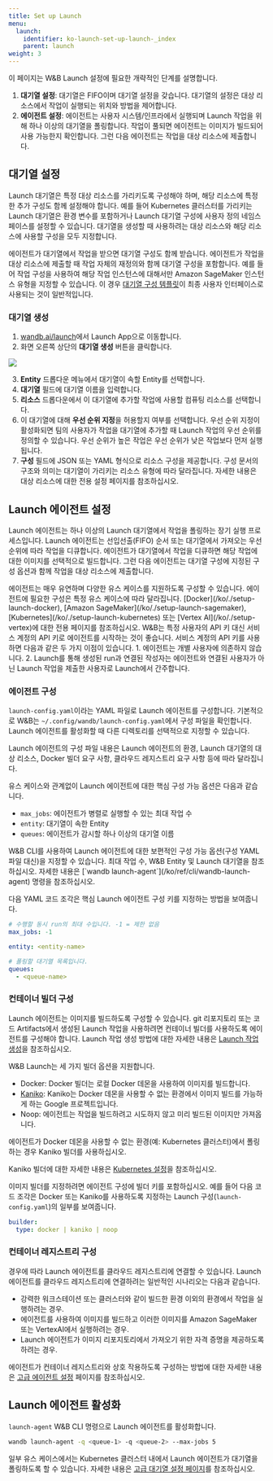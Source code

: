 ```yaml
---
title: Set up Launch
menu:
  launch:
    identifier: ko-launch-set-up-launch-_index
    parent: launch
weight: 3
---
```


이 페이지는 W&B Launch 설정에 필요한 개략적인 단계를 설명합니다.

1. **대기열 설정**: 대기열은 FIFO이며 대기열 설정을 갖습니다. 대기열의 설정은 대상 리소스에서 작업이 실행되는 위치와 방법을 제어합니다.
2. **에이전트 설정**: 에이전트는 사용자 시스템/인프라에서 실행되며 Launch 작업을 위해 하나 이상의 대기열을 폴링합니다. 작업이 풀되면 에이전트는 이미지가 빌드되어 사용 가능한지 확인합니다. 그런 다음 에이전트는 작업을 대상 리소스에 제출합니다.

## 대기열 설정
Launch 대기열은 특정 대상 리소스를 가리키도록 구성해야 하며, 해당 리소스에 특정한 추가 구성도 함께 설정해야 합니다. 예를 들어 Kubernetes 클러스터를 가리키는 Launch 대기열은 환경 변수를 포함하거나 Launch 대기열 구성에 사용자 정의 네임스페이스를 설정할 수 있습니다. 대기열을 생성할 때 사용하려는 대상 리소스와 해당 리소스에 사용할 구성을 모두 지정합니다.

에이전트가 대기열에서 작업을 받으면 대기열 구성도 함께 받습니다. 에이전트가 작업을 대상 리소스에 제출할 때 작업 자체의 재정의와 함께 대기열 구성을 포함합니다. 예를 들어 작업 구성을 사용하여 해당 작업 인스턴스에 대해서만 Amazon SageMaker 인스턴스 유형을 지정할 수 있습니다. 이 경우 [대기열 구성 템플릿](/ko/./setup-queue-advanced.md#configure-queue-template)이 최종 사용자 인터페이스로 사용되는 것이 일반적입니다.

### 대기열 생성
1. [wandb.ai/launch](https://wandb.ai/launch)에서 Launch App으로 이동합니다.
2. 화면 오른쪽 상단의 **대기열 생성** 버튼을 클릭합니다.

<Frame>
    <img src="/images/launch/create-queue.gif"  />
</Frame>

3. **Entity** 드롭다운 메뉴에서 대기열이 속할 Entity를 선택합니다.
4. **대기열** 필드에 대기열 이름을 입력합니다.
5. **리소스** 드롭다운에서 이 대기열에 추가할 작업에 사용할 컴퓨팅 리소스를 선택합니다.
6. 이 대기열에 대해 **우선 순위 지정**을 허용할지 여부를 선택합니다. 우선 순위 지정이 활성화되면 팀의 사용자가 작업을 대기열에 추가할 때 Launch 작업의 우선 순위를 정의할 수 있습니다. 우선 순위가 높은 작업은 우선 순위가 낮은 작업보다 먼저 실행됩니다.
7. **구성** 필드에 JSON 또는 YAML 형식으로 리소스 구성을 제공합니다. 구성 문서의 구조와 의미는 대기열이 가리키는 리소스 유형에 따라 달라집니다. 자세한 내용은 대상 리소스에 대한 전용 설정 페이지를 참조하십시오.

## Launch 에이전트 설정
Launch 에이전트는 하나 이상의 Launch 대기열에서 작업을 폴링하는 장기 실행 프로세스입니다. Launch 에이전트는 선입선출(FIFO) 순서 또는 대기열에서 가져오는 우선 순위에 따라 작업을 디큐합니다. 에이전트가 대기열에서 작업을 디큐하면 해당 작업에 대한 이미지를 선택적으로 빌드합니다. 그런 다음 에이전트는 대기열 구성에 지정된 구성 옵션과 함께 작업을 대상 리소스에 제출합니다.

<Note>
에이전트는 매우 유연하며 다양한 유스 케이스를 지원하도록 구성할 수 있습니다. 에이전트에 필요한 구성은 특정 유스 케이스에 따라 달라집니다. [Docker](/ko/./setup-launch-docker), [Amazon SageMaker](/ko/./setup-launch-sagemaker), [Kubernetes](/ko/./setup-launch-kubernetes) 또는 [Vertex AI](/ko/./setup-vertex)에 대한 전용 페이지를 참조하십시오.
</Note>

<Note>
W&B는 특정 사용자의 API 키 대신 서비스 계정의 API 키로 에이전트를 시작하는 것이 좋습니다. 서비스 계정의 API 키를 사용하면 다음과 같은 두 가지 이점이 있습니다.
1. 에이전트는 개별 사용자에 의존하지 않습니다.
2. Launch를 통해 생성된 run과 연결된 작성자는 에이전트와 연결된 사용자가 아닌 Launch 작업을 제출한 사용자로 Launch에서 간주합니다.
</Note>

### 에이전트 구성
`launch-config.yaml`이라는 YAML 파일로 Launch 에이전트를 구성합니다. 기본적으로 W&B는 `~/.config/wandb/launch-config.yaml`에서 구성 파일을 확인합니다. Launch 에이전트를 활성화할 때 다른 디렉토리를 선택적으로 지정할 수 있습니다.

Launch 에이전트의 구성 파일 내용은 Launch 에이전트의 환경, Launch 대기열의 대상 리소스, Docker 빌더 요구 사항, 클라우드 레지스트리 요구 사항 등에 따라 달라집니다.

유스 케이스와 관계없이 Launch 에이전트에 대한 핵심 구성 가능 옵션은 다음과 같습니다.
* `max_jobs`: 에이전트가 병렬로 실행할 수 있는 최대 작업 수
* `entity`: 대기열이 속한 Entity
* `queues`: 에이전트가 감시할 하나 이상의 대기열 이름

<Note>
W&B CLI를 사용하여 Launch 에이전트에 대한 보편적인 구성 가능 옵션(구성 YAML 파일 대신)을 지정할 수 있습니다. 최대 작업 수, W&B Entity 및 Launch 대기열을 참조하십시오. 자세한 내용은 [`wandb launch-agent`](/ko/ref/cli/wandb-launch-agent) 명령을 참조하십시오.
</Note>

다음 YAML 코드 조각은 핵심 Launch 에이전트 구성 키를 지정하는 방법을 보여줍니다.

```yaml title="launch-config.yaml"
# 수행할 동시 run의 최대 수입니다. -1 = 제한 없음
max_jobs: -1

entity: <entity-name>

# 폴링할 대기열 목록입니다.
queues:
  - <queue-name>
```

### 컨테이너 빌더 구성
Launch 에이전트는 이미지를 빌드하도록 구성할 수 있습니다. git 리포지토리 또는 코드 Artifacts에서 생성된 Launch 작업을 사용하려면 컨테이너 빌더를 사용하도록 에이전트를 구성해야 합니다. Launch 작업 생성 방법에 대한 자세한 내용은 [Launch 작업 생성](/ko/../create-and-deploy-jobs/create-launch-job)을 참조하십시오.

W&B Launch는 세 가지 빌더 옵션을 지원합니다.

* Docker: Docker 빌더는 로컬 Docker 데몬을 사용하여 이미지를 빌드합니다.
* [Kaniko](https://github.com/GoogleContainerTools/kaniko): Kaniko는 Docker 데몬을 사용할 수 없는 환경에서 이미지 빌드를 가능하게 하는 Google 프로젝트입니다.
* Noop: 에이전트는 작업을 빌드하려고 시도하지 않고 미리 빌드된 이미지만 가져옵니다.

<Note>
에이전트가 Docker 데몬을 사용할 수 없는 환경(예: Kubernetes 클러스터)에서 폴링하는 경우 Kaniko 빌더를 사용하십시오.

Kaniko 빌더에 대한 자세한 내용은 [Kubernetes 설정](/ko/./setup-launch-kubernetes)을 참조하십시오.
</Note>

이미지 빌더를 지정하려면 에이전트 구성에 빌더 키를 포함하십시오. 예를 들어 다음 코드 조각은 Docker 또는 Kaniko를 사용하도록 지정하는 Launch 구성(`launch-config.yaml`)의 일부를 보여줍니다.

```yaml title="launch-config.yaml"
builder:
  type: docker | kaniko | noop
```

### 컨테이너 레지스트리 구성
경우에 따라 Launch 에이전트를 클라우드 레지스트리에 연결할 수 있습니다. Launch 에이전트를 클라우드 레지스트리에 연결하려는 일반적인 시나리오는 다음과 같습니다.

* 강력한 워크스테이션 또는 클러스터와 같이 빌드한 환경 이외의 환경에서 작업을 실행하려는 경우.
* 에이전트를 사용하여 이미지를 빌드하고 이러한 이미지를 Amazon SageMaker 또는 VertexAI에서 실행하려는 경우.
* Launch 에이전트가 이미지 리포지토리에서 가져오기 위한 자격 증명을 제공하도록 하려는 경우.

에이전트가 컨테이너 레지스트리와 상호 작용하도록 구성하는 방법에 대한 자세한 내용은 [고급 에이전트 설정](/ko/./setup-agent-advanced) 페이지를 참조하십시오.

## Launch 에이전트 활성화
`launch-agent` W&B CLI 명령으로 Launch 에이전트를 활성화합니다.

```bash
wandb launch-agent -q <queue-1> -q <queue-2> --max-jobs 5
```

일부 유스 케이스에서는 Kubernetes 클러스터 내에서 Launch 에이전트가 대기열을 폴링하도록 할 수 있습니다. 자세한 내용은 [고급 대기열 설정 페이지](/ko/./setup-queue-advanced)를 참조하십시오.